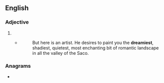 ==English==

===Adjective===
{{head|en|adjective superlative form}}

# {{en-superlative of|dreamy}}
#* {{RQ:Melville Moby-Dick|1}}
#*: But here is an artist. He desires to paint you the '''dreamiest''', shadiest, quietest, most enchanting bit of romantic landscape in all the valley of the Saco.

===Anagrams===
* {{anagrams|en|a=adeeimrst|diameters|diametres|diatremes|maistered}}